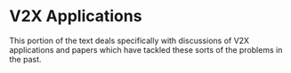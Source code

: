 # V2X Applications

This portion of the text deals specifically with discussions
of V2X applications and papers which have tackled these sorts
of the problems in the past. 
